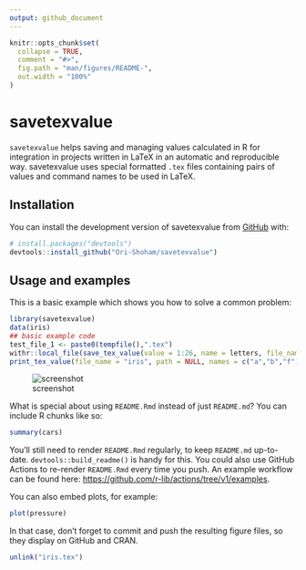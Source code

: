 ```yaml
---
output: github_document
---
```


<!-- README.md is generated from README.Rmd. Please edit that file -->

```r
knitr::opts_chunk$set(
  collapse = TRUE,
  comment = "#>",
  fig.path = "man/figures/README-",
  out.width = "100%"
)
```

# savetexvalue

<!-- badges: start -->
<!-- badges: end -->

`savetexvalue` helps saving and managing values calculated in R for integration in
projects written in LaTeX in an automatic and reproducible way. savetexvalue
uses special formatted `.tex` files containing pairs of values and command
names to be used in LaTeX.


## Installation

You can install the development version of savetexvalue from [GitHub](https://github.com/) with:

``` r
# install.packages("devtools")
devtools::install_github("Ori-Shoham/savetexvalue")
```

## Usage and examples

This is a basic example which shows you how to solve a common problem:

```r
library(savetexvalue)
data(iris)
## basic example code
test_file_1 <- paste0(tempfile(),".tex")
withr::local_file(save_tex_value(value = 1:26, name = letters, file_name = "iris"))
print_tex_value(file_name = "iris", path = NULL, names = c("a","b","f"))
```

![screenshot](man/figures/README-test-1.PNG)

What is special about using `README.Rmd` instead of just `README.md`? You can include R chunks like so:

```r
summary(cars)
```

You'll still need to render `README.Rmd` regularly, to keep `README.md` up-to-date. `devtools::build_readme()` is handy for this. You could also use GitHub Actions to re-render `README.Rmd` every time you push. An example workflow can be found here: <https://github.com/r-lib/actions/tree/v1/examples>.

You can also embed plots, for example:

```r
plot(pressure)
```

In that case, don't forget to commit and push the resulting figure files, so they display on GitHub and CRAN.


```r
unlink("iris.tex")
```
